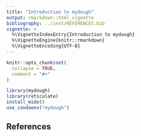 ```yaml
---
title: "Introduction to mydough"
output: rmarkdown::html_vignette
bibliography: ../inst/REFERENCES.bib
vignette: >
  %\VignetteIndexEntry{Introduction to mydough}
  %\VignetteEngine{knitr::rmarkdown}
  %\VignetteEncoding{UTF-8}
---
```


```r
knitr::opts_chunk$set(
  collapse = TRUE,
  comment = "#>"
)
```

```r
library(mydough)
library(reticulate)
install_mido()
use_condaenv("mydough")
```

## References
